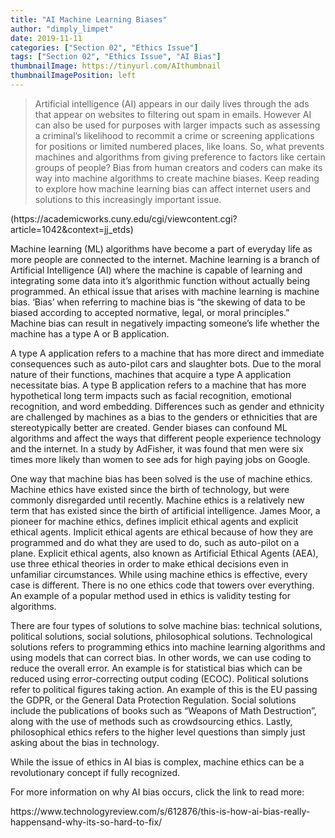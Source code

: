 ```yaml
---
title: "AI Machine Learning Biases"
author: "dimply_limpet"
date: 2019-11-11
categories: ["Section 02", "Ethics Issue"]
tags: ["Section 02", "Ethics Issue", "AI Bias"]
thumbnailImage: https://tinyurl.com/AIthumbnail
thumbnailImagePosition: left
---
```


> Artificial intelligence (AI) appears in our daily lives through the ads that appear on websites to filtering out spam in emails. However AI can also be used for purposes with larger impacts such as assessing a criminal’s likelihood to recommit a crime or screening applications for positions or limited numbered places, like loans. So, what prevents machines and algorithms from giving preference to factors like certain groups of people? Bias from human creators and coders can make its way into machine algorithms to create machine biases. Keep reading to explore how machine learning bias can affect internet users and solutions to this increasingly important issue.

(https://academicworks.cuny.edu/cgi/viewcontent.cgi?article=1042&context=jj_etds)

<!--more-->

Machine learning (ML) algorithms have become a part of everyday life as more people are connected to the internet. Machine learning is a branch of Artificial Intelligence (AI) where the machine is capable of learning and integrating some data into it’s algorithmic function without actually being programmed. An ethical issue that arises with machine learning is machine bias. ‘Bias’ when referring to machine bias is “the skewing of data to be biased according to accepted normative, legal, or moral principles.” Machine bias can result in negatively impacting someone’s life whether the machine has a type A or B application. 

A type A application refers to a machine that has more direct and immediate consequences such as auto-pilot cars and slaughter bots. Due to the moral nature of their functions, machines that acquire a type A application necessitate bias. A type B application refers to a machine that has more hypothetical long term impacts such as facial recognition, emotional recognition, and word embedding. Differences such as gender and ethnicity are challenged by machines as a bias to the genders or ethnicities that are stereotypically better are created. Gender biases can confound ML algorithms and affect the ways that different people experience technology and the internet. In a study by AdFisher, it was found that men were six times more likely than women to see ads for high paying jobs on Google. 

One way that machine bias has been solved is the use of machine ethics. Machine ethics have existed since the birth of technology, but were commonly disregarded until recently. Machine ethics is a relatively new term that has existed since the birth of artificial intelligence. James Moor, a pioneer for machine ethics, defines implicit ethical agents and explicit ethical agents. Implicit ethical agents are ethical because of how they are programmed and do what they are used to do, such as auto-pilot on a plane. Explicit ethical agents, also known as Artificial Ethical Agents (AEA), use three ethical theories in order to make ethical decisions even in unfamiliar circumstances. While using machine ethics is effective, every case is different. There is no one ethics code that towers over everything. An example of a popular method used in ethics is validity testing for algorithms. 

There are four types of solutions to solve machine bias: technical solutions, political solutions, social solutions, philosophical solutions.  Technological solutions refers to programming ethics into machine learning algorithms and using models that can correct bias. In other words, we can use coding to reduce the overall error. An example is for statistical bias which can be reduced using error-correcting output coding (ECOC). Political solutions refer to political figures taking action. An example of this is the EU passing the GDPR, or the General Data Protection Regulation. Social solutions include the publications of books such as “Weapons of Math Destruction”, along with the use of methods such as crowdsourcing ethics. Lastly, philosophical ethics refers to the higher level questions than simply just asking about the bias in technology.

While the issue of ethics in AI bias is complex, machine ethics can be a revolutionary concept if fully recognized.


For more information on why AI bias occurs, click the link to read more:

https://www.technologyreview.com/s/612876/this-is-how-ai-bias-really-happensand-why-its-so-hard-to-fix/

